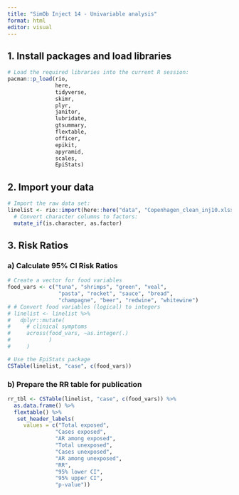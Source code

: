```yaml
---
title: "SimOb Inject 14 - Univariable analysis"
format: html
editor: visual
---
```



## 1. Install packages and load libraries

```r
# Load the required libraries into the current R session:
pacman::p_load(rio, 
               here, 
               tidyverse, 
               skimr,
               plyr,
               janitor,
               lubridate,
               gtsummary, 
               flextable,
               officer,
               epikit, 
               apyramid, 
               scales,
               EpiStats)

```

## 2. Import your data

```r
# Import the raw data set:
linelist <- rio::import(here::here("data", "Copenhagen_clean_inj10.xlsx"))%>% 
  # Convert character columns to factors:
  mutate_if(is.character, as.factor)
```

## 3. Risk Ratios 

### a) Calculate 95% CI Risk Ratios

```r
# Create a vector for food variables
food_vars <- c("tuna", "shrimps", "green", "veal", 
                "pasta", "rocket", "sauce", "bread",
                "champagne", "beer", "redwine", "whitewine")
# # Convert food variables (logical) to integers
# linelist <- linelist %>% 
#   dplyr::mutate(
#     # clinical symptoms
#     across(food_vars, ~as.integer(.)
#            )
#     )

# Use the EpiStats package
CSTable(linelist, "case", c(food_vars))
```

### b) Prepare the RR table for publication

```r
rr_tbl <- CSTable(linelist, "case", c(food_vars)) %>% 
  as.data.frame() %>% 
  flextable() %>% 
   set_header_labels(
     values = c("Total exposed",     
               "Cases exposed", 
               "AR among exposed",    
               "Total unexposed",
               "Cases unexposed",
               "AR among unexposed",
               "RR",         
               "95% lower CI",             
               "95% upper CI",
               "p-value"))
```

